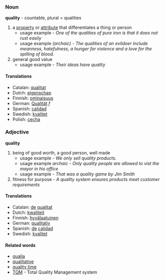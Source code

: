 ===Noun===
'''quality''' - countable, plural = qualities
#a [[property]] or [[attribute]] that differentiates a thing or person
#*usage example - ''One of the qualities of pure iron is that it does not rust easily''
#*usage example ''(archaic) - The qualities of an evildoer include meanness, hatefulness, a hunger for violence and a love for the spilling of blood.''
#general good value
#*usage example - ''Their ideas have quality''

====Translations====
*Catalan: [[qualitat]]
*Dutch: [[eigenschap]]
*Finnish: [[ominaisuus]]
*German: [[Qualität]] ''f''
*Spanish: [[calidad]]
*Swedish: [[kvalitet]]
*Polish: [[cecha]]

===Adjective===
'''quality'''
#being of good worth, a good person, well made
#*usage example - ''We only sell quality products.''
#*usage example ''archaic - Only quality people are allowed to vist the mayor in his office''
#*usage example - ''That was a quality game by Jim Smith''
#fitness for purpose - ''A quality system ensures products meet customer requirements''

====Translations====
*Catalan: [[de]] [[qualitat]]
*Dutch: [[kwaliteit]]
*Finnish: [[hyvälaatuinen]]
*German: [[qualitativ]]
*Spanish: [[de]] [[calidad]]
*Swedish: [[kvalitet]]

==== Related words ====
*[[qualia]]
*[[qualitative]]
*[[quality time]]
*[[TQM]] - Total Quality Management system